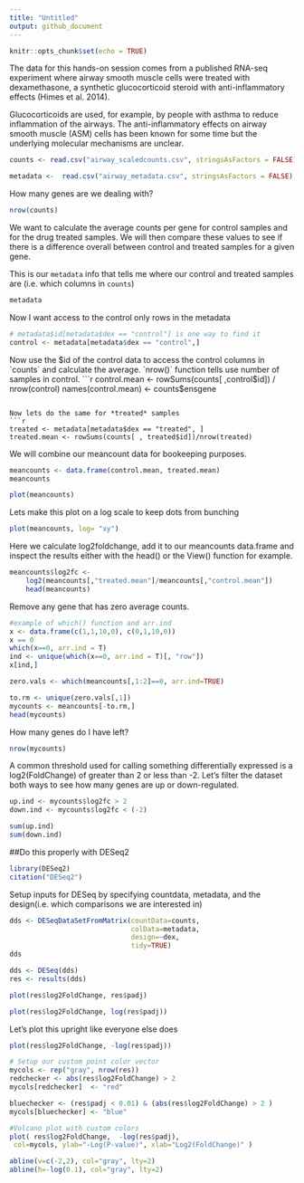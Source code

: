 ```yaml
---
title: "Untitled"
output: github_document
---
```


```r
knitr::opts_chunk$set(echo = TRUE)
```

The data for this hands-on session comes from a published RNA-seq experiment where airway smooth muscle cells were treated with dexamethasone, a synthetic glucocorticoid steroid with anti-inflammatory effects (Himes et al. 2014).

Glucocorticoids are used, for example, by people with asthma to reduce inflammation of the airways. The anti-inflammatory effects on airway smooth muscle (ASM) cells has been known for some time but the underlying molecular mechanisms are unclear.


```r
counts <- read.csv("airway_scaledcounts.csv", stringsAsFactors = FALSE)

metadata <-  read.csv("airway_metadata.csv", stringsAsFactors = FALSE)
```

How many genes are we dealing with?
```r
nrow(counts)
```


We want to calculate the average counts per gene for control samples and for the drug treated samples. We will then compare these values to see if there is a difference overall between control and treated samples for a given gene.


This is our `metadata` info that tells me where our control and treated samples are (i.e. which columns in `counts`)
```r
metadata
```

Now I want access to the control only rows in the metadata
```r
# metadata$id[metadata$dex == "control"] is one way to find it
control <- metadata[metadata$dex == "control",]
```

Now use the $id of the control data to access the control columns in `counts` and calculate the average. `nrow()` function tells use number of samples in control. 
```r
control.mean <- rowSums(counts[ ,control$id]) / nrow(control)
names(control.mean) <- counts$ensgene
```

Now lets do the same for *treated* samples
```r
treated <- metadata[metadata$dex == "treated", ]
treated.mean <- rowSums(counts[ , treated$id])/nrow(treated)
```
We will combine our meancount data for bookeeping purposes. 
```r
meancounts <- data.frame(control.mean, treated.mean)
meancounts
```

```r
plot(meancounts)
```

Lets make this plot on a log scale to keep dots from bunching
```r
plot(meancounts, log= "xy")
```

Here we calculate log2foldchange, add it to our meancounts data.frame and inspect the results either with the head() or the View() function for example.
```r
meancounts$log2fc <-
    log2(meancounts[,"treated.mean"]/meancounts[,"control.mean"])
    head(meancounts)
```

Remove any gene that has zero average counts.
```r
#example of which() function and arr.ind
x <- data.frame(c(1,1,10,0), c(0,1,10,0))
x == 0 
which(x==0, arr.ind = T)
ind <- unique(which(x==0, arr.ind = T)[, "row"])
x[ind,]
```

```r
zero.vals <- which(meancounts[,1:2]==0, arr.ind=TRUE)

to.rm <- unique(zero.vals[,1])
mycounts <- meancounts[-to.rm,]
head(mycounts)
```

How many genes do I have left?
```r
nrow(mycounts)
```
A common threshold used for calling something differentially expressed is a log2(FoldChange) of greater than 2 or less than -2. Let’s filter the dataset both ways to see how many genes are up or down-regulated.

```r
up.ind <- mycounts$log2fc > 2
down.ind <- mycounts$log2fc < (-2)
```

```r
sum(up.ind)
sum(down.ind)
```

##Do this properly with DESeq2
```r
library(DESeq2)
citation("DESeq2")
```

Setup inputs for DESeq by specifying countdata, metadata, and the design(i.e. which comparisons we are interested in)
```r
dds <- DESeqDataSetFromMatrix(countData=counts, 
                              colData=metadata, 
                              design=~dex, 
                              tidy=TRUE)
dds
```

```r
dds <- DESeq(dds)
res <- results(dds)
```

```r
plot(res$log2FoldChange, res$padj)
```
```r
plot(res$log2FoldChange, log(res$padj))
```

Let's plot this upright like everyone else does
```r
plot(res$log2FoldChange, -log(res$padj))
```

```r
# Setup our custom point color vector 
mycols <- rep("gray", nrow(res))
redchecker <- abs(res$log2FoldChange) > 2 
mycols[redchecker]  <- "red" 

bluechecker <- (res$padj < 0.01) & (abs(res$log2FoldChange) > 2 )
mycols[bluechecker] <- "blue"

#Volcano plot with custom colors 
plot( res$log2FoldChange,  -log(res$padj), 
 col=mycols, ylab="-Log(P-value)", xlab="Log2(FoldChange)" )

abline(v=c(-2,2), col="gray", lty=2)
abline(h=-log(0.1), col="gray", lty=2)
```



